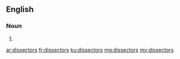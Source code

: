 ==English==

===Noun===
{{head|en|plural}}

# {{plural of|dissector|lang=en}}

[[ar:dissectors]]
[[fr:dissectors]]
[[ku:dissectors]]
[[mg:dissectors]]
[[my:dissectors]]
